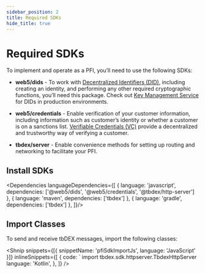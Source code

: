 ```yaml
---
sidebar_position: 2
title: Required SDKs
hide_title: true
---
```


<LanguageSwitcher languages="JavaScript, Kotlin" />

# Required SDKs

To implement and operate as a PFI, you’ll need to use the following SDKs:

- **web5/dids** - To work with [Decentralized Identifiers (DID)](/docs/web5/learn/decentralized-identifiers), including creating an identity, and performing any other required cryptographic functions, you’ll need this package. Check out [Key Management Service](/docs/web5/build/decentralized-identifiers/key-management) for DIDs in production environments.

- **web5/credentials** - Enable verification of your customer information, including information such as customer’s identity or whether a customer is on a sanctions list. [Verifiable Credentials (VC)](/docs/web5/learn/verifiable-credentials) provide a decentralized and trustworthy way of verifying a customer.

- **tbdex/server** - Enable convenience methods for setting up routing and networking to facilitate your PFI.

## Install SDKs

<Dependencies languageDependencies={[
  { language: 'javascript', dependencies: ['@web5/dids', '@web5/credentials', '@tbdex/http-server'] },
  { language: 'maven', dependencies: ['tbdex'] },
  { language: 'gradle', dependencies: ['tbdex'] },
]}/>

## Import Classes

To send and receive tbDEX messages, import the following classes:

<Shnip
  snippets={[{ snippetName: 'pfiSdkImportJs', language: 'JavaScript' }]}
  inlineSnippets={[
    {
      code: `      import tbdex.sdk.httpserver.TbdexHttpServer
      language: 'Kotlin',
    },
  ]}
/>
